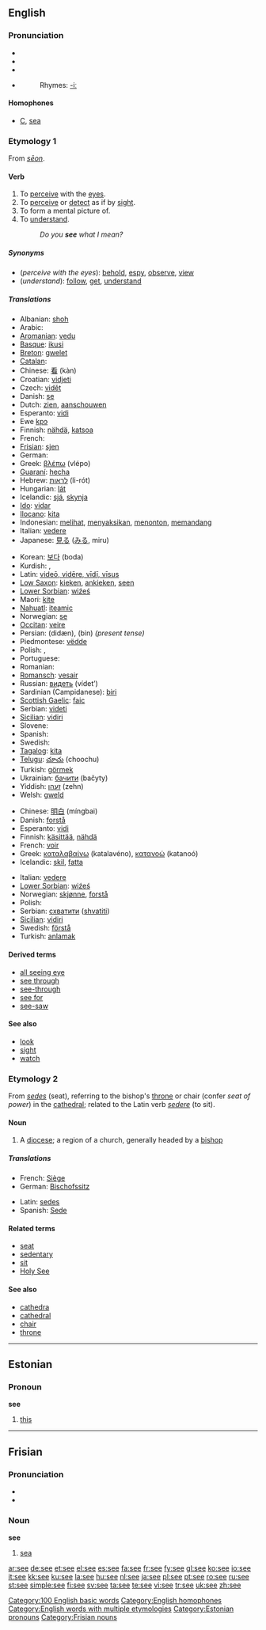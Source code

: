{{see|See|se|Se|sé}}
{{wikipedia}}
==English==

{{rank|two|us|before|91|see|over|know|much}}

===Pronunciation===
*{{AHD|sē}}
*{{IPA|/siː/}}
*{{SAMPA|/si:/}}
*{{audio|en-us-see.ogg|Audio (US)}}
*:Rhymes: [[Rhymes:English:-iː|-iː]]

====Homophones====
*[[C]], [[sea]]

===Etymology 1===
From {{OE.}} ''[[seon|sēon]]''.

====Verb====
{{en-verb|sees|seeing|saw|seen}}

# To [[perceive]] with the [[eye]]s.
# To [[perceive]] or [[detect]] as if by [[sight]].
# To form a mental picture of.
# To [[understand]].
#: ''Do you '''see''' what I mean?''

=====Synonyms=====
*(''perceive with the eyes''): [[behold]], [[espy]], [[observe]], [[view]]
*(''understand''): [[follow]], [[get]], [[understand]]

=====Translations=====
{{trans-top|perceive with the eyes}}
*Albanian: [[shoh]]
*Arabic: {{ARchar|[[رآى]]}} {{IPAchar|(ra’ā)}}
*[[Aromanian]]: [[vedu]]
*[[Basque]]: [[ikusi]]
*[[Breton]]: [[gwelet]]
*[[Catalan]]: {{t|ca|veure}}
*Chinese: [[看]] (kàn)
*Croatian: [[vidjeti]]
*Czech: [[vidět]]
*Danish: [[se]]
*Dutch: [[zien]], [[aanschouwen]]
*Esperanto: [[vidi]]
*Ewe [[kpɔ]]
*Finnish: [[nähdä]], [[katsoa]]
*French: {{t|fr|voir}}
*[[Frisian]]: [[sjen]]
*German: {{t+|de|sehen}}
*Greek: [[βλέπω]] (vlépo)
*[[Guaraní]]: [[hecha]]
*Hebrew: [[לראות]] (li-rót)
*Hungarian: [[lát]]
*Icelandic: [[sjá]], [[skynja]]
*[[Ido]]: [[vidar]]
*[[Ilocano]]: [[kita]]
*Indonesian: [[lihat|melihat]], [[saksi|menyaksikan]], [[tonton|menonton]], [[pandang|memandang]]
*Italian: [[vedere]]
*Japanese: [[見る]] ([[みる]], miru)
{{trans-mid}}
*Korean: [[보다]] (boda)
*Kurdish: {{t|ku|دیتن|sc=KUchar|tr=}}, {{t|ku|سه‌یر کردن|sc=KUchar|tr=}}
*Latin: [[videre|videō, vidēre, vīdī, vīsus]]
*[[Low Saxon]]: [[kieken]], [[ankieken]], [[seen]]
*[[Lower Sorbian]]: [[wiźeś]]
*Maori: [[kite#Maori|kite]]
*[[Nahuatl]]: [[iteamic]]
*Norwegian: [[se#Norwegian|se]]
*[[Occitan]]: [[veire]]
*Persian: {{FAchar|[[دیدن|دیدَن]]}} (didæn), {{FAchar|[[بین]]}} (bin) ''(present tense)''
*Piedmontese: [[vëdde]]
*Polish: {{t|pl|widzieć}}, {{t|pl|dostrzegać}}
*Portuguese: {{t|pt|ver}}
*Romanian: {{t|ro|vedea}}
*[[Romansch]]: [[vesair]]
*Russian: [[видеть]] (vídet’)
*Sardinian (Campidanese): [[biri]]
*[[Scottish Gaelic]]: [[faic]]
*Serbian: [[videti]]
*[[Sicilian]]: [[vidiri]]
*Slovene: {{t|sl|videti}}
*Spanish: {{t|sp|ver}}
*Swedish: {{t|sv|se}}
*[[Tagalog]]: [[kita]]
*[[Telugu]]: [[చూచు]] (choochu)
*Turkish: [[görmek]]
*Ukrainian: [[бачити]] (bačyty)
*Yiddish: [[זעהן]] (zehn)
*Welsh: [[gweld]]
{{trans-bottom}}

{{trans-top|understand}}
*Chinese: [[明白]] (míngbai)
*Danish: [[forstå]]
*Esperanto: [[vidi]]
*Finnish: [[käsittää]], [[nähdä]]
*French: [[voir]]
*Greek: [[καταλαβαίνω]] (katalavéno), [[κατανοώ]] (katanoó)
*Icelandic: [[skil]], [[fatta]]
{{trans-mid}}
*Italian: [[vedere]]
*[[Lower Sorbian]]: [[wiźeś]]
*Norwegian: [[skjønne]], [[forstå]]
*Polish: {{t|pl|widzieć}}
*Serbian: [[схватити]] ([[shvatiti]])
*[[Sicilian]]: [[vidiri]]
*Swedish: [[förstå]]
*Turkish: [[anlamak]]
{{trans-bottom}}

====Derived terms====
*[[all seeing eye]]
*[[see through]]
*[[see-through]]
*[[see for]]
*[[see-saw]]

====See also====
*[[look]]
*[[sight]]
*[[watch]]

===Etymology 2===
From {{L.}} ''[[sedes]]'' (seat), referring to the bishop's [[throne]] or chair (confer ''seat of power'') in the [[cathedral]]; related to the Latin verb ''[[sedere]]'' (to sit).

====Noun====
{{en-noun}}

# A [[diocese]]; a region of a church, generally headed by a [[bishop]]

=====Translations=====
{{top}}
*French: [[Siège]] {{f}}
*German: [[Bischofssitz]] {{m}}
{{mid}}
*Latin: [[sedes]] {{f}}
*Spanish: [[Sede]] {{f}}
{{bottom}}

====Related terms====
*[[seat]]
*[[sedentary]]
*[[sit]]
*[[Holy See]]

====See also====
*[[cathedra]]
*[[cathedral]]
*[[chair]]
*[[throne]]

[[Category:100 English basic words]]
[[Category:English homophones]]
[[Category:English words with multiple etymologies]]

----

==Estonian==

===Pronoun===
'''see'''

# [[this]]

[[Category:Estonian pronouns]]

----

==Frisian==

===Pronunciation===
*{{IPA|/seː/}}
*{{SAMPA|/se:/}}

===Noun===
'''see'''

# [[sea]]

[[Category:Frisian nouns]]

[[ar:see]]
[[de:see]]
[[et:see]]
[[el:see]]
[[es:see]]
[[fa:see]]
[[fr:see]]
[[fy:see]]
[[gl:see]]
[[ko:see]]
[[io:see]]
[[it:see]]
[[kk:see]]
[[ku:see]]
[[la:see]]
[[hu:see]]
[[nl:see]]
[[ja:see]]
[[pl:see]]
[[pt:see]]
[[ro:see]]
[[ru:see]]
[[st:see]]
[[simple:see]]
[[fi:see]]
[[sv:see]]
[[ta:see]]
[[te:see]]
[[vi:see]]
[[tr:see]]
[[uk:see]]
[[zh:see]]